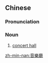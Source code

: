{{also|音乐厅}}
==Chinese==
{{zh-forms|s=音乐厅|type=21}}

===Pronunciation===
{{zh-pron
|m=yīnyuètīng
|cat=n
}}

===Noun===
{{zh-noun}}

# [[concert hall]]

[[zh-min-nan:音樂廳]]